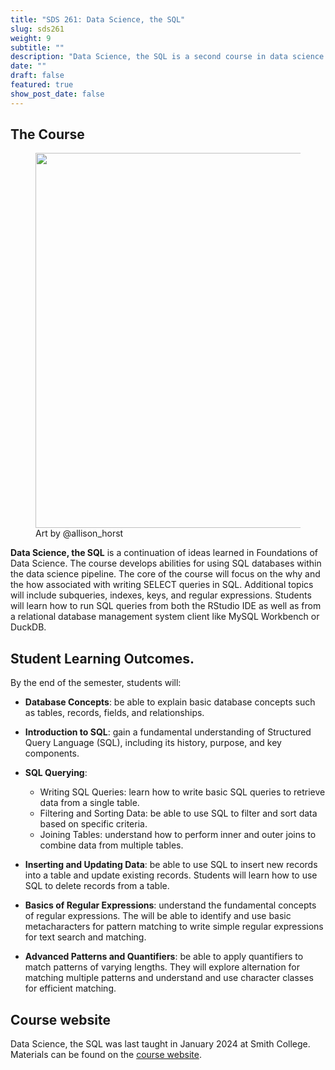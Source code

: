 ```yaml
---
title: "SDS 261: Data Science, the SQL"
slug: sds261
weight: 9
subtitle: ""
description: "Data Science, the SQL is a second course in data science focused on using SQL in the data science pipeline."
date: ""
draft: false
featured: true
show_post_date: false
---
```


## The Course

<figure>
<img src="tidydata_6.jpg" align="right" width = "600">
<figcaption>Art by @allison_horst</figcaption>
</figure>


**Data Science, the SQL** is a continuation of ideas learned in Foundations of Data Science.  The course develops abilities for using SQL databases within the data science pipeline.  The core of the course will focus on the why and the how associated with writing SELECT queries in SQL.  Additional topics will include subqueries, indexes, keys, and regular expressions. Students will learn how to run SQL queries from both the RStudio IDE as well as from a relational database management system client like MySQL Workbench or DuckDB. 


## Student Learning Outcomes.
By the end of the semester, students will:

* **Database Concepts**: be able to explain basic database concepts such as tables, records, fields, and relationships.

* **Introduction to SQL**: gain a fundamental understanding of Structured Query Language (SQL), including its history, purpose, and key components.

* **SQL Querying**:
  - Writing SQL Queries: learn how to write basic SQL queries to retrieve data from a single table.
  - Filtering and Sorting Data: be able to use SQL to filter and sort data based on specific criteria.
  - Joining Tables: understand how to perform inner and outer joins to combine data from multiple tables.

* **Inserting and Updating Data**: be able to use SQL to insert new records into a table and update existing records. Students will learn how to use SQL to delete records from a table.

* **Basics of Regular Expressions**: understand the fundamental concepts of regular expressions.  The will be able to identify and use basic metacharacters for pattern matching to write simple regular expressions for text search and matching.

* **Advanced Patterns and Quantifiers**: be able to apply quantifiers to match patterns of varying lengths.  They will explore alternation for matching multiple patterns and understand and use character classes for efficient matching.

## Course website

Data Science, the SQL was last taught in January 2024 at Smith College.  Materials can be found on the <a href = "https://sds261-sql.netlify.app/" target = "_blank">course website</a>.

